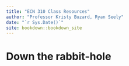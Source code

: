 ```yaml
--- 
title: "ECN 310 Class Resources"
author: "Professor Kristy Buzard, Ryan Seely"
date: "`r Sys.Date()`"
site: bookdown::bookdown_site
---
```


# Down the rabbit-hole

